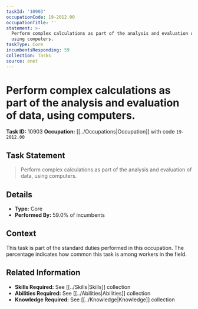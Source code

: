```yaml
---
taskId: '10903'
occupationCode: 19-2012.00
occupationTitle: ''
statement: >-
  Perform complex calculations as part of the analysis and evaluation of data,
  using computers.
taskType: Core
incumbentsResponding: 59
collection: Tasks
source: onet
---
```

# Perform complex calculations as part of the analysis and evaluation of data, using computers.

**Task ID:** 10903
**Occupation:** [[../Occupations|Occupation]] with code `19-2012.00`

## Task Statement

> Perform complex calculations as part of the analysis and evaluation of data, using computers.

## Details

- **Type:** Core
- **Performed By:** 59.0% of incumbents

## Context

This task is part of the standard duties performed in this occupation. The percentage indicates how common this task is among workers in the field.

## Related Information

- **Skills Required:** See [[../Skills|Skills]] collection
- **Abilities Required:** See [[../Abilities|Abilities]] collection
- **Knowledge Required:** See [[../Knowledge|Knowledge]] collection
